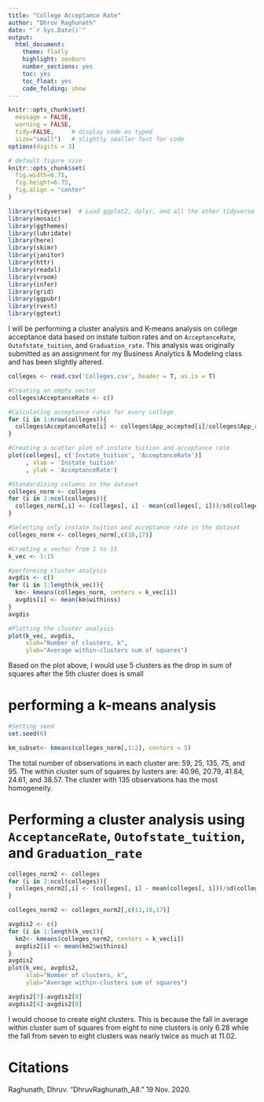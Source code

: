 ```yaml
---
title: "College Acceptance Rate"
author: "Dhruv Raghunath"
date: "`r Sys.Date()`"
output:
  html_document:
    theme: flatly
    highlight: zenburn
    number_sections: yes
    toc: yes
    toc_float: yes
    code_folding: show
---
```



```r
knitr::opts_chunk$set(
  message = FALSE, 
  warning = FALSE, 
  tidy=FALSE,     # display code as typed
  size="small")   # slightly smaller font for code
options(digits = 3)

# default figure size
knitr::opts_chunk$set(
  fig.width=6.75, 
  fig.height=6.75,
  fig.align = "center"
)
```


```r
library(tidyverse)  # Load ggplot2, dplyr, and all the other tidyverse packages
library(mosaic)
library(ggthemes)
library(lubridate)
library(here)
library(skimr)
library(janitor)
library(httr)
library(readxl)
library(vroom)
library(infer)
library(grid)
library(ggpubr)
library(rvest)
library(ggtext)
```

I will be performing a cluster analysis and K-means analysis on college acceptance data based on instate tuition rates and on `AcceptanceRate`, `Outofstate_tuition`, and `Graduation_rate`. This analysis was originally submitted as an assignment for my Business Analytics & Modeling class and has been slightly altered.

```r
colleges <- read.csv('Colleges.csv', header = T, as.is = T)
```

```r
#Creating an empty vector
colleges$AcceptanceRate <- c()

#Calculating acceptance rates for every college
for (i in 1:nrow(colleges)){
  colleges$AcceptanceRate[i] <- colleges$App_accepted[i]/colleges$App_received[i]
}

#Creating a scatter plot of instate tuition and acceptance rate
plot(colleges[, c('Instate_tuition', 'AcceptanceRate')]
     , xlab = 'Instate_tuition'
     , ylab = 'AcceptanceRate')

#Standardizing columns in the dataset
colleges_norm <- colleges
for (i in 2:ncol(colleges)){
  colleges_norm[,i] <- (colleges[, i] - mean(colleges[, i]))/sd(colleges[, i])
}

#Selecting only instate tuition and acceptance rate in the dataset
colleges_norm <- colleges_norm[,c(10,17)]

#Craeting a vector from 1 to 15
k_vec <- 1:15

#performing cluster analysis
avgdis <- c()
for (i in 1:length(k_vec)){
  km<- kmeans(colleges_norm, centers = k_vec[i])
  avgdis[i] <- mean(km$withinss)
}
avgdis

#Plotting the cluster analysis
plot(k_vec, avgdis,
     xlab="Number of clusters, k",
     ylab="Average within-clusters sum of squares")
```
Based on the plot above, I would use 5 clusters as the drop in sum of squares after the 5th cluster does is small



# performing a k-means analysis
```r
#Setting seed
set.seed(0)

km_subset<- kmeans(colleges_norm[,1:2], centers = 5)
```
The total number of observations in each cluster are: 59, 25, 135, 75, and 95.
The within cluster sum of squares by lusters are: 40.96, 20.79, 41.84, 24.61, and 38.57.
The cluster with 135 observations has the most homogeneity.


# Performing a cluster analysis using `AcceptanceRate`, `Outofstate_tuition`, and `Graduation_rate`
```r
colleges_norm2 <- colleges
for (i in 2:ncol(colleges)){
  colleges_norm2[,i] <- (colleges[, i] - mean(colleges[, i]))/sd(colleges[, i])
}

colleges_norm2 <- colleges_norm2[,c(11,16,17)]

avgdis2 <- c()
for (i in 1:length(k_vec)){
  km2<- kmeans(colleges_norm2, centers = k_vec[i])
  avgdis2[i] <- mean(km2$withinss)
}
avgdis2
plot(k_vec, avgdis2,
     xlab="Number of clusters, k",
     ylab="Average within-clusters sum of squares")

avgdis2[7]-avgdis2[8]
avgdis2[8]-avgdis2[9]
```
I would choose to create eight clusters. This is because the fall in average within cluster sum of squares from eight to nine clusters is only 6.28 while the fall from seven to eight clusters was nearly twice as much at 11.02.


# Citations
Raghunath, Dhruv. “DhruvRaghunath_A8.” 19 Nov. 2020. 

